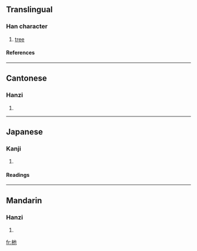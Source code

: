 ==Translingual==
===Han character===
{{Han char|rn=75|rad=木|as=03|sn=7|four=4491<sub>2</sub>|canj=木心木 (DPD)}}
# [[tree]]
====References====
{{Han ref|kx=0512.100|dkj=14478|dj=0898.020|hdz=21163.010|uh=675D|ud=26461|bh=CB44|bd=52036}}

----
==Cantonese==
===Hanzi===
{{yue-hanzi|jyut=|y=chi2}}
# {{defn|Cantonese}}

----
==Japanese==
===Kanji===
{{ja-kanji|grade=|rs=木03}}
# {{defn|Japanese}} 
====Readings====
{{ja-readings|on=[[ち]] (chi), [[じ]] (ji), [[し]] (shi), [[い]] (i)|kun=[[まがき]] (magaki)}}

----
==Mandarin==
===Hanzi===
{{cmn-hanzi|pin=[[yí]] (yi2)|wg=i<sup>2</sup>}}
# {{defn|Mandarin}}

[[fr:杝]]